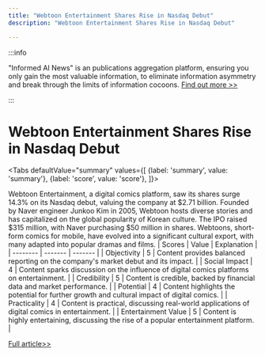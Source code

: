 ```yaml
---
title: "Webtoon Entertainment Shares Rise in Nasdaq Debut"
description: "Webtoon Entertainment Shares Rise in Nasdaq Debut"

---
```



:::info

"Informed AI News" is an publications aggregation platform, ensuring you only gain the most valuable information, to eliminate information asymmetry and break through the limits of information cocoons.  [Find out more >>](/)

:::

# Webtoon Entertainment Shares Rise in Nasdaq Debut


<Tabs
	defaultValue="summary"
	values={[
	{label: 'summary', value: 'summary'},
	{label: 'score', value: 'score'},
]}>
<TabItem value="summary">


Webtoon Entertainment, a digital comics platform, saw its shares surge 14.3% on its Nasdaq debut, valuing the company at $2.71 billion. Founded by Naver engineer Junkoo Kim in 2005, Webtoon hosts diverse stories and has capitalized on the global popularity of Korean culture. The IPO raised $315 million, with Naver purchasing $50 million in shares. Webtoons, short-form comics for mobile, have evolved into a significant cultural export, with many adapted into popular dramas and films.
</TabItem>
<TabItem value="score">
	| Scores     | Value   | Explanation |
	| -------- | ------- | ------- |
	| Objectivity  | 5    | Content provides balanced reporting on the company's market debut and its impact.    |
	| Social Impact | 4     | Content sparks discussion on the influence of digital comics platforms on entertainment.    |
	| Credibility    | 5    | Content is credible, backed by financial data and market performance.    |
	| Potential    | 4    | Content highlights the potential for further growth and cultural impact of digital comics.    |
	| Practicality    | 4    | Content is practical, discussing real-world applications of digital comics in entertainment.    |
	| Entertainment Value    | 5    | Content is highly entertaining, discussing the rise of a popular entertainment platform.    |
</TabItem>
</Tabs>

[Full article>>](https://asia.nikkei.com/Business/Media-Entertainment/Naver-backed-Webtoon-shares-jump-14-in-Nasdaq-debut)
